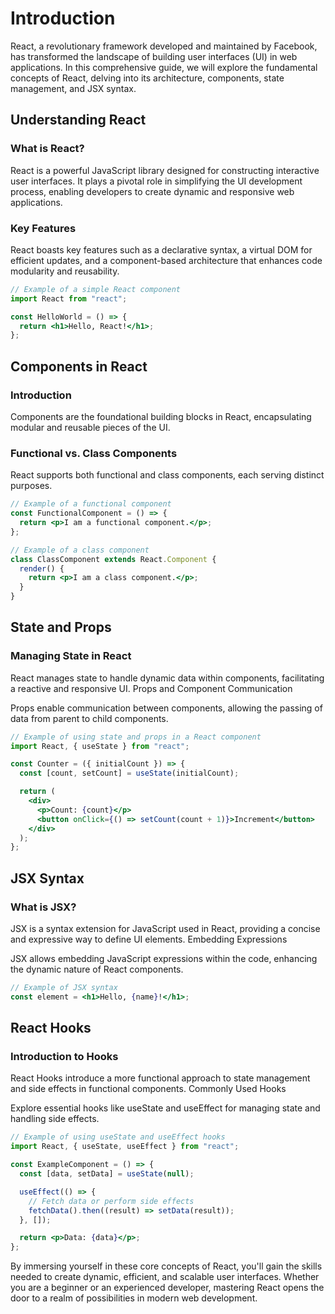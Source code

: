 
# Introduction

React, a revolutionary framework developed and maintained by Facebook, has transformed the landscape of building user interfaces (UI) in web applications. In this comprehensive guide, we will explore the fundamental concepts of React, delving into its architecture, components, state management, and JSX syntax.

## Understanding React

### What is React?

React is a powerful JavaScript library designed for constructing interactive user interfaces. It plays a pivotal role in simplifying the UI development process, enabling developers to create dynamic and responsive web applications.

### Key Features

React boasts key features such as a declarative syntax, a virtual DOM for efficient updates, and a component-based architecture that enhances code modularity and reusability.

```jsx
// Example of a simple React component
import React from "react";

const HelloWorld = () => {
  return <h1>Hello, React!</h1>;
};
```

## Components in React

### Introduction

Components are the foundational building blocks in React, encapsulating modular and reusable pieces of the UI.

### Functional vs. Class Components

React supports both functional and class components, each serving distinct purposes.

```jsx
// Example of a functional component
const FunctionalComponent = () => {
  return <p>I am a functional component.</p>;
};

// Example of a class component
class ClassComponent extends React.Component {
  render() {
    return <p>I am a class component.</p>;
  }
}
```

## State and Props

### Managing State in React

React manages state to handle dynamic data within components, facilitating a reactive and responsive UI.
Props and Component Communication

Props enable communication between components, allowing the passing of data from parent to child components.

```jsx
// Example of using state and props in a React component
import React, { useState } from "react";

const Counter = ({ initialCount }) => {
  const [count, setCount] = useState(initialCount);

  return (
    <div>
      <p>Count: {count}</p>
      <button onClick={() => setCount(count + 1)}>Increment</button>
    </div>
  );
};
```

## JSX Syntax

### What is JSX?

JSX is a syntax extension for JavaScript used in React, providing a concise and expressive way to define UI elements.
Embedding Expressions

JSX allows embedding JavaScript expressions within the code, enhancing the dynamic nature of React components.


```jsx
// Example of JSX syntax
const element = <h1>Hello, {name}!</h1>;
```

## React Hooks

### Introduction to Hooks

React Hooks introduce a more functional approach to state management and side effects in functional components.
Commonly Used Hooks

Explore essential hooks like useState and useEffect for managing state and handling side effects.

```jsx
// Example of using useState and useEffect hooks
import React, { useState, useEffect } from "react";

const ExampleComponent = () => {
  const [data, setData] = useState(null);

  useEffect(() => {
    // Fetch data or perform side effects
    fetchData().then((result) => setData(result));
  }, []);

  return <p>Data: {data}</p>;
};
```

By immersing yourself in these core concepts of React, you'll gain the skills needed to create dynamic, efficient, and scalable user interfaces. Whether you are a beginner or an experienced developer, mastering React opens the door to a realm of possibilities in modern web development.
